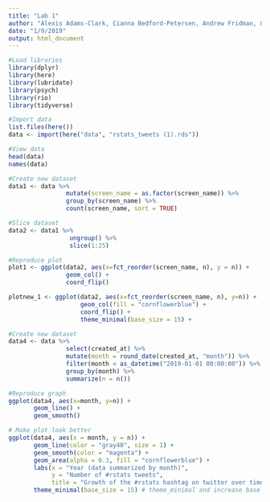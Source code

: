 ```yaml
---
title: "Lab 1"
author: "Alexis Adams-Clark, Cianna Bedford-Petersen, Andrew Fridman, & Brendan Cullen"
date: "1/9/2019"
output: html_document
---
```


```r
#Load libraries
library(dplyr)
library(here)
library(lubridate)
library(psych)
library(rio)
library(tidyverse)

#Import data
list.files(here())
data <- import(here("data", "rstats_tweets (1).rds"))
```

```r
#View data
head(data)
names(data)

#Create new dataset
data1 <- data %>% 
                mutate(screen_name = as.factor(screen_name)) %>% 
                group_by(screen_name) %>% 
                count(screen_name, sort = TRUE)

#Slice dataset
data2 <- data1 %>%
                 ungroup() %>% 
                 slice(1:25)

#Reproduce plot
plot1 <- ggplot(data2, aes(x=fct_reorder(screen_name, n), y = n)) +
                geom_col() +
                coord_flip()
```

```r
plotnew_1 <- ggplot(data2, aes(x=fct_reorder(screen_name, n), y=n)) +
                    geom_col(fill = "cornflowerblue") +
                    coord_flip() + 
                    theme_minimal(base_size = 15) + 
```

```r
#Create new dataset
data4 <- data %>% 
                select(created_at) %>% 
                mutate(month = round_date(created_at, "month")) %>% 
                filter(month < as_datetime("2019-01-01 00:00:00")) %>% 
                group_by(month) %>% 
                summarize(n = n())

#Reproduce graph
ggplot(data4, aes(x=month, y=n)) + 
       geom_line() +
       geom_smooth()
```

```r
# Make plot look better
ggplot(data4, aes(x = month, y = n)) +
       geom_line(color = "gray40", size = 1) +
       geom_smooth(color = "magenta") +
       geom_area(alpha = 0.3, fill = "cornflowerblue") +
       labs(x = "Year (data summarized by month)", 
            y = "Number of #rstats tweets", 
            title = "Growth of the #rstats hashtag on twitter over time") +
       theme_minimal(base_size = 15) # theme_minimal and increase base size
```

